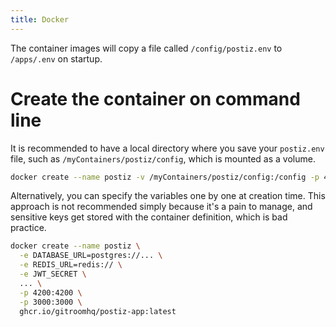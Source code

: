 ```yaml
---
title: Docker
---
```



<EarlyDoc />

<DockerEnvvarGeneral />

The container images will copy a file called `/config/postiz.env` to `/apps/.env` on startup.

# Create the container on command line

It is recommended to have a local directory where you save your `postiz.env` file, such as `/myContainers/postiz/config`, which is mounted as a volume.

```bash Using a configuration volume
docker create --name postiz -v /myContainers/postiz/config:/config -p 4200:4200 -p 3000:3000 ghcr.io/gitroomhq/postiz-app:latest
```

Alternatively, you can specify the variables one by one at creation time. This approach is not recommended
simply because it's a pain to manage, and sensitive keys get stored with the container definition, which is bad practice.

```bash At creation-time (not recommended)
docker create --name postiz \
  -e DATABASE_URL=postgres://... \
  -e REDIS_URL=redis:// \
  -e JWT_SECRET \
  ... \
  -p 4200:4200 \
  -p 3000:3000 \
  ghcr.io/gitroomhq/postiz-app:latest
```



<DockerEnvvarApps />
